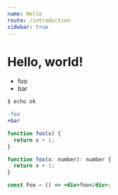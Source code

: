 ```yaml
---
name: Hello
route: /introduction
sidebar: true
---
```


# Hello, world!

- foo
- bar

```sh
$ echo ok
```

```diff
-foo
+bar
```

```js
function foo(x) {
  return x + 1;
}
```

```js
function foo(x: number): number {
  return x + 1;
}
```

```jsx
const Foo = () => <div>foo</div>;
```
